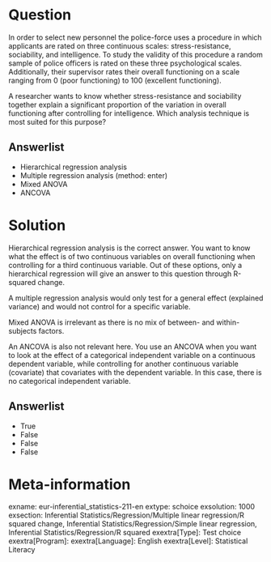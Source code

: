 Question
========
In order to select new personnel the police-force uses a procedure in which applicants are rated on three continuous scales: stress-resistance, sociability, and intelligence. To study the validity of this procedure a random sample of police officers is rated on these three psychological scales. Additionally, their supervisor rates their overall functioning on a scale ranging from 0 (poor functioning) to 100 (excellent functioning).

A researcher wants to know whether stress-resistance and sociability together explain a significant proportion of the variation in overall functioning after controlling for intelligence. 
Which analysis technique is most suited for this purpose?

Answerlist
----------
* Hierarchical regression analysis
* Multiple regression analysis (method: enter)
* Mixed ANOVA
* ANCOVA


Solution
========
Hierarchical regression analysis is the correct answer. You want to know what the effect is of two continuous variables on overall functioning when controlling for a third continuous variable. Out of these options, only a hierarchical regression will give an answer to this question through R-squared change. 

A multiple regression analysis would only test for a general effect (explained variance) and would not control for a specific variable. 

Mixed ANOVA is irrelevant as there is no mix of between- and within-subjects factors.

An ANCOVA is also not relevant here. You use an ANCOVA when you want to look at the effect of a categorical independent variable on a continuous dependent variable, while controlling for another continuous variable (covariate) that covariates with the dependent variable. In this case, there is no categorical independent variable.

Answerlist
----------
* True
* False
* False
* False


Meta-information
================
exname: eur-inferential_statistics-211-en
extype: schoice
exsolution: 1000
exsection: Inferential Statistics/Regression/Multiple linear regression/R squared change, Inferential Statistics/Regression/Simple linear regression, Inferential Statistics/Regression/R squared
exextra[Type]: Test choice
exextra[Program]: 
exextra[Language]: English
exextra[Level]: Statistical Literacy